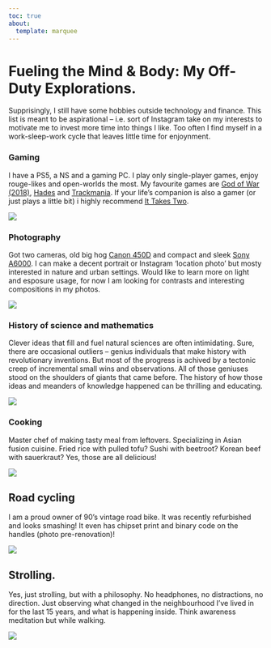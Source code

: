 ```yaml
---
toc: true
about:
  template: marquee
---
```


# Fueling the Mind & Body: My Off-Duty Explorations.

Supprisingly, I still have some hobbies outside technology and finance. This list is meant to be aspirational -- i.e. sort of Instagram take on my interests to motivate me to invest more time into things I like. Too often I find myself in a work-sleep-work cycle that leaves little time for enjoynment.


### Gaming
I have a PS5, a NS and a gaming PC. I play only single-player games, enjoy rouge-likes and open-worlds the most. My favourite games are [God of War (2018)](https://www.metacritic.com/game/god-of-war/), [Hades](https://www.metacritic.com/game/hades/) and [Trackmania](https://www.metacritic.com/game/trackmania/). If your life's companion is also a gamer (or just plays a little bit) i highly recommend [It Takes Two](https://www.metacritic.com/game/it-takes-two/).

![](gaming.jpg)

### Photography
Got two cameras, old big hog [Canon 450D](https://www.photoreview.com.au/reviews/dslr-cameras/advanced/canon-eos-450d/) and compact and sleek [Sony A6000](https://www.dpreview.com/reviews/sony-alpha-a6000). I can make a decent portrait or Instagram 'location photo' but mosty interested in nature and urban settings. Would like to learn more on light and esposure usage, for now I am looking for contrasts and interesting compositions in my photos.

![](photography.JPG)


### History of science and mathematics
Clever ideas that fill and fuel natural sciences are often intimidating. Sure, there are occasional outliers -- genius individuals that make history with revolutionary inventions. But most of the progress is achived by a tectonic creep of incremental small wins and observations. All of those geniuses stood on the shoulders of giants that came before. The history of how those ideas and meanders of knowledge happened can be thrilling and educating.

![](maths.JPG)


### Cooking
Master chef of making tasty meal from leftovers. Specializing in Asian fusion cuisine. Fried rice with pulled tofu? Sushi with beetroot? Korean beef with sauerkraut? Yes, those are all delicious!

![](cooking.jpg)


## Road cycling
I am a proud owner of 90's vintage road bike. It was recently refurbished and looks smashing! It even has chipset print and binary code on the handles (photo pre-renovation)!

![](road_bike.jpg)


## Strolling.
Yes, just strolling, but with a philosophy. No headphones, no distractions, no direction. Just observing what changed in the neighbourhood I've lived in for the last 15 years, and what is happening inside. Think awareness meditation but while walking.

![](strolling.jpg)
